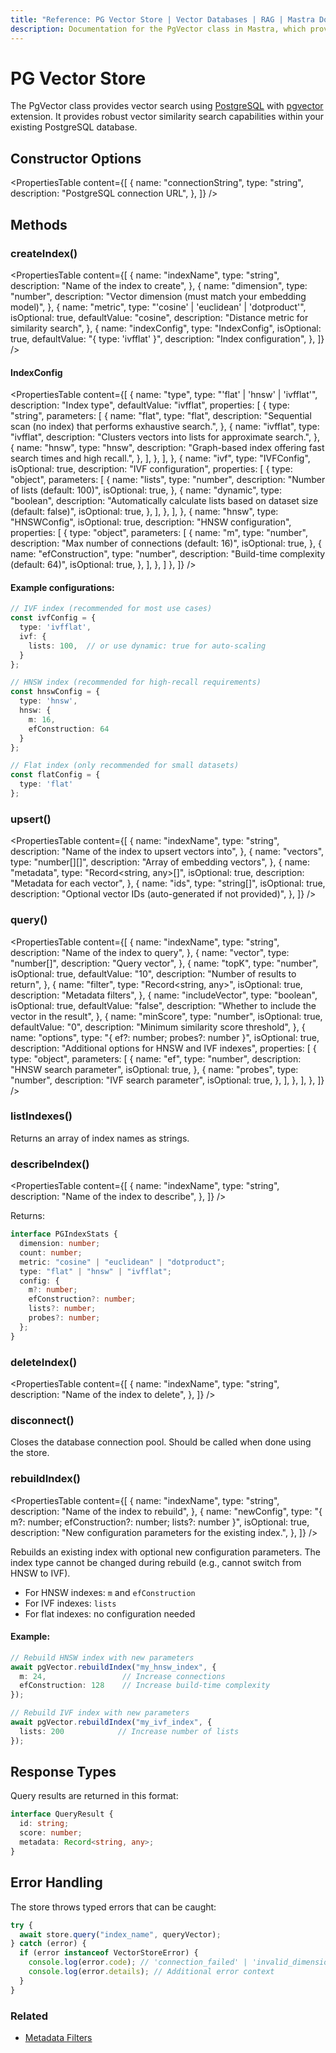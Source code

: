 ```yaml
---
title: "Reference: PG Vector Store | Vector Databases | RAG | Mastra Docs"
description: Documentation for the PgVector class in Mastra, which provides vector search using PostgreSQL with pgvector extension.
---
```


# PG Vector Store

The PgVector class provides vector search using [PostgreSQL](https://www.postgresql.org/) with [pgvector](https://github.com/pgvector/pgvector) extension.
It provides robust vector similarity search capabilities within your existing PostgreSQL database. 

## Constructor Options

<PropertiesTable
  content={[
    {
      name: "connectionString",
      type: "string",
      description: "PostgreSQL connection URL",
    },
  ]}
/>

## Methods

### createIndex()

<PropertiesTable
  content={[
    {
      name: "indexName",
      type: "string",
      description: "Name of the index to create",
    },
    {
      name: "dimension",
      type: "number",
      description: "Vector dimension (must match your embedding model)",
    },
    {
      name: "metric",
      type: "'cosine' | 'euclidean' | 'dotproduct'",
      isOptional: true,
      defaultValue: "cosine",
      description: "Distance metric for similarity search",
    },
    {
      name: "indexConfig",
      type: "IndexConfig",
      isOptional: true,
      defaultValue: "{ type: 'ivfflat' }",
      description: "Index configuration",
    },
  ]}
/>

#### IndexConfig

<PropertiesTable
  content={[
    {
      name: "type",
      type: "'flat' | 'hnsw' | 'ivfflat'",
      description: "Index type",
      defaultValue: "ivfflat",
      properties: [
        {
          type: "string",
          parameters: [
            {
              name: "flat",
              type: "flat",
              description: "Sequential scan (no index) that performs exhaustive search.",
            },
            {
              name: "ivfflat",
              type: "ivfflat",
              description: "Clusters vectors into lists for approximate search.",
            },
            {
              name: "hnsw",
              type: "hnsw",
              description: "Graph-based index offering fast search times and high recall.",
            },
          ],
        },
      ],
    },
    {
      name: "ivf",
      type: "IVFConfig",
      isOptional: true,
      description: "IVF configuration",
      properties: [
        {
          type: "object",
          parameters: [
            {
              name: "lists",
              type: "number",
              description: "Number of lists (default: 100)",
              isOptional: true,
            },
            {
              name: "dynamic",
              type: "boolean",
              description: "Automatically calculate lists based on dataset size (default: false)",
              isOptional: true,
            },
          ],
        },
      ],
    },
    {
      name: "hnsw",
      type: "HNSWConfig",
      isOptional: true,
      description: "HNSW configuration",
      properties: [
        {
          type: "object",
          parameters: [
            {
              name: "m",
              type: "number",
              description: "Max number of connections (default: 16)",
              isOptional: true,
            },
            {
              name: "efConstruction",
              type: "number",
              description: "Build-time complexity (default: 64)",
              isOptional: true,
            },
          ],
        },
      ]
    },
  ]}
/>

#### Example configurations:

```typescript copy
// IVF index (recommended for most use cases)
const ivfConfig = {
  type: 'ivfflat',
  ivf: {
    lists: 100,  // or use dynamic: true for auto-scaling
  }
};

// HNSW index (recommended for high-recall requirements)
const hnswConfig = {
  type: 'hnsw',
  hnsw: {
    m: 16,
    efConstruction: 64
  }
};

// Flat index (only recommended for small datasets)
const flatConfig = {
  type: 'flat'
};
```

### upsert()

<PropertiesTable
  content={[
    {
      name: "indexName",
      type: "string",
      description: "Name of the index to upsert vectors into",
    },
    {
      name: "vectors",
      type: "number[][]",
      description: "Array of embedding vectors",
    },
    {
      name: "metadata",
      type: "Record<string, any>[]",
      isOptional: true,
      description: "Metadata for each vector",
    },
    {
      name: "ids",
      type: "string[]",
      isOptional: true,
      description: "Optional vector IDs (auto-generated if not provided)",
    },
  ]}
/>

### query()

<PropertiesTable
  content={[
    {
      name: "indexName",
      type: "string",
      description: "Name of the index to query",
    },
    {
      name: "vector",
      type: "number[]",
      description: "Query vector",
    },
    {
      name: "topK",
      type: "number",
      isOptional: true,
      defaultValue: "10",
      description: "Number of results to return",
    },
    {
      name: "filter",
      type: "Record<string, any>",
      isOptional: true,
      description: "Metadata filters",
    },
    {
      name: "includeVector",
      type: "boolean",
      isOptional: true,
      defaultValue: "false",
      description: "Whether to include the vector in the result",
    },
    {
      name: "minScore",
      type: "number",
      isOptional: true,
      defaultValue: "0",
      description: "Minimum similarity score threshold",
    },
    {
      name: "options",
      type: "{ ef?: number; probes?: number }",
      isOptional: true,
      description: "Additional options for HNSW and IVF indexes",
      properties: [
        {
          type: "object",
          parameters: [
            {
              name: "ef",
              type: "number",
              description: "HNSW search parameter",
              isOptional: true,
            },
            {
              name: "probes",
              type: "number",
              description: "IVF search parameter",
              isOptional: true,
            },
          ],
        },
      ],
    },
  ]}
/>

### listIndexes()

Returns an array of index names as strings.

### describeIndex()

<PropertiesTable
  content={[
    {
      name: "indexName",
      type: "string",
      description: "Name of the index to describe",
    },
  ]}
/>

Returns:

```typescript copy
interface PGIndexStats {
  dimension: number;
  count: number;
  metric: "cosine" | "euclidean" | "dotproduct";
  type: "flat" | "hnsw" | "ivfflat";
  config: {
    m?: number;
    efConstruction?: number;
    lists?: number;
    probes?: number;
  };
}
```

### deleteIndex()

<PropertiesTable
  content={[
    {
      name: "indexName",
      type: "string",
      description: "Name of the index to delete",
    },
  ]}
/>

### disconnect()

Closes the database connection pool. Should be called when done using the store.

### rebuildIndex()

<PropertiesTable
  content={[
    {
      name: "indexName",
      type: "string",
      description: "Name of the index to rebuild",
    },
    {
      name: "newConfig",
      type: "{ m?: number; efConstruction?: number; lists?: number }",
      isOptional: true,
      description: "New configuration parameters for the existing index.",
    },
  ]}
/>

Rebuilds an existing index with optional new configuration parameters. The index type cannot be changed during rebuild (e.g., cannot switch from HNSW to IVF).
- For HNSW indexes: `m` and `efConstruction`
- For IVF indexes: `lists`
- For flat indexes: no configuration needed

#### Example:
```typescript copy
// Rebuild HNSW index with new parameters
await pgVector.rebuildIndex("my_hnsw_index", {
  m: 24,                 // Increase connections
  efConstruction: 128    // Increase build-time complexity
});

// Rebuild IVF index with new parameters
await pgVector.rebuildIndex("my_ivf_index", {
  lists: 200            // Increase number of lists
});
```

## Response Types

Query results are returned in this format:

```typescript copy
interface QueryResult {
  id: string;
  score: number;
  metadata: Record<string, any>;
}
```

## Error Handling

The store throws typed errors that can be caught:

```typescript copy
try {
  await store.query("index_name", queryVector);
} catch (error) {
  if (error instanceof VectorStoreError) {
    console.log(error.code); // 'connection_failed' | 'invalid_dimension' | etc
    console.log(error.details); // Additional error context
  }
}
```

### Related
- [Metadata Filters](./metadata-filters)